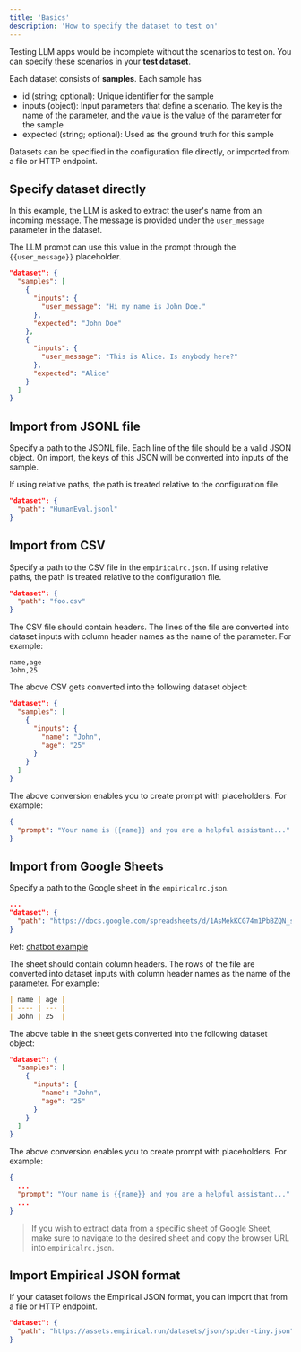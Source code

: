 ```yaml
---
title: 'Basics'
description: 'How to specify the dataset to test on'
---
```


Testing LLM apps would be incomplete without the scenarios to test on. You
can specify these scenarios in your **test dataset**.

Each dataset consists of **samples**. Each sample has

- id (string; optional): Unique identifier for the sample
- inputs (object): Input parameters that define a scenario. The key is the
  name of the parameter, and the value is the value of the parameter for the sample
- expected (string; optional): Used as the ground truth for this sample

Datasets can be specified in the configuration file directly, or imported from
a file or HTTP endpoint.

## Specify dataset directly

In this example, the LLM is asked to extract the user's name from an incoming message. The
message is provided under the `user_message` parameter in the dataset.

The LLM prompt can use this value in the prompt through the `{{user_message}}` placeholder.

```json
"dataset": {
  "samples": [
    {
      "inputs": {
        "user_message": "Hi my name is John Doe."
      },
      "expected": "John Doe"
    },
    {
      "inputs": {
        "user_message": "This is Alice. Is anybody here?"
      },
      "expected": "Alice"
    }
  ]
}
```

## Import from JSONL file

Specify a path to the JSONL file. Each line of the file should be a valid JSON object.
On import, the keys of this JSON will be converted into inputs of the sample.

If using relative paths, the path is treated relative to the configuration file.

```json
"dataset": {
  "path": "HumanEval.jsonl"
}
```

## Import from CSV
Specify a path to the CSV file in the `empiricalrc.json`. If using relative paths, the path is treated relative to the configuration file.

```json
"dataset": {
  "path": "foo.csv"
}
```

The CSV file should contain headers.
The lines of the file are converted into dataset inputs with column header names as the name of the parameter. For example:
```csv foo.csv
name,age
John,25
```
The above CSV gets converted into the following dataset object: 
```json
"dataset": {
  "samples": [
    {
      "inputs": {
        "name": "John",
        "age": "25"
      }
    }
  ]
}
```

The above conversion enables you to create prompt with placeholders. For example: 
```json
{
  "prompt": "Your name is {{name}} and you are a helpful assistant..."
}
```

## Import from Google Sheets
Specify a path to the Google sheet in the `empiricalrc.json`. 

```json empiricalrc.json
...
"dataset": {
  "path": "https://docs.google.com/spreadsheets/d/1AsMekKCG74m1PbBZQN_sEJgaW0b9Xarg4ms4mhG3i5k"
}
```
Ref: [chatbot example](https://github.com/empirical-run/empirical/tree/main/examples/chatbot)

The sheet should contain column headers.
The rows of the file are converted into dataset inputs with column header names as the name of the parameter. For example:

```md
| name | age |
| ---- | --- |
| John | 25  |
```

The above table in the sheet gets converted into the following dataset object: 
```json
"dataset": {
  "samples": [
    {
      "inputs": {
        "name": "John",
        "age": "25"
      }
    }
  ]
}
```

The above conversion enables you to create prompt with placeholders. For example: 
```json empiricalrc.json
{
  ...
  "prompt": "Your name is {{name}} and you are a helpful assistant..."
  ...
}
```


> If you wish to extract data from a specific sheet of Google Sheet, make sure to navigate to the desired sheet and copy the browser URL into `empiricalrc.json`.

## Import Empirical JSON format

If your dataset follows the Empirical JSON format, you can import that from
a file or HTTP endpoint.

```json
"dataset": {
  "path": "https://assets.empirical.run/datasets/json/spider-tiny.json"
}
```




